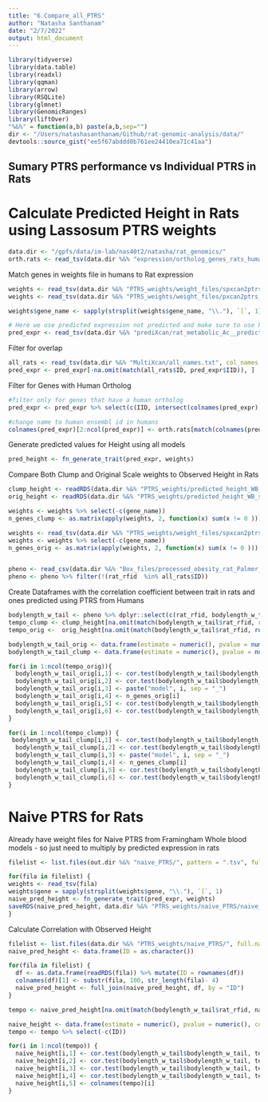 ```yaml
---
title: "6.Compare_all_PTRS"
author: "Natasha Santhanam"
date: "2/7/2022"
output: html_document
---
```


```r
library(tidyverse)
library(data.table)
library(readxl)
library(qqman)
library(arrow)
library(RSQLite)
library(glmnet)
library(GenomicRanges)
library(liftOver)
"%&%" = function(a,b) paste(a,b,sep="")
dir <- "/Users/natashasanthanam/Github/rat-genomic-analysis/data/"
devtools::source_gist("ee5f67abddd0b761ee24410ea71c41aa")
```

## Sumary PTRS performance vs Individual PTRS in Rats

# Calculate Predicted Height in Rats using Lassosum PTRS weights
```r
data.dir <- "/gpfs/data/im-lab/nas40t2/natasha/rat_genomics/"
orth.rats <- read_tsv(data.dir %&% "expression/ortholog_genes_rats_humans.tsv", col_names = TRUE)
```

 Match genes in weights file in humans to Rat expression 
```r
weights <- read_tsv(data.dir %&% "PTRS_weights/weight_files/spxcan2ptrs_original_scale.Standing_height.Whole_Blood.weights.tsv")
weights <- read_tsv(data.dir %&% "PTRS_weights/weight_files/pxcan2ptrs_clump.Standing_height.Whole_Blood.weights.tsv")

weights$gene_name <- sapply(strsplit(weights$gene_name, "\\."), `[`, 1)

# Here we use predicted expression not predicted and make sure to use human ensembl id gene name
pred_expr <- read_tsv(data.dir %&% "prediXcan/rat_metabolic_Ac__predict.txt") %>% select(-c(FID))
```

Filter for overlap
```r
all_rats <- read_tsv(data.dir %&% "MultiXcan/all_names.txt", col_names = TRUE)
pred_expr <- pred_expr[-na.omit(match(all_rats$ID, pred_expr$IID)), ]
```

Filter for Genes with Human Ortholog
```r
#filter only for genes that have a human ortholog
pred_expr <- pred_expr %>% select(c(IID, intersect(colnames(pred_expr), orth.rats$rnorvegicus_homolog_ensembl_gene) ))

#change name to human ensembl id in humans
colnames(pred_expr)[2:ncol(pred_expr)] <- orth.rats[match(colnames(pred_expr)[2:ncol(pred_expr)], orth.rats$rnorvegicus_homolog_ensembl_gene), 1] %>% .[["ensembl_gene_id"]]
```


Generate predicted values for Height using all models 
```r
pred_height <- fn_generate_trait(pred_expr, weights)
```


Compare Both Clump and Original Scale weights to Observed Height in Rats
```r
clump_height <- readRDS(data.dir %&% "PTRS_weights/predicted_height_WB_spxcan2ptrs_clump.RDS")
orig_height <- readRDS(data.dir %&% "PTRS_weights/predicted_height_WB_spxcan2ptrs_original_scale.RDS")

weights <- weights %>% select(-c(gene_name))
n_genes_clump <- as.matrix(apply(weights, 2, function(x) sum(x != 0 )))

weights <- read_tsv(data.dir %&% "PTRS_weights/weight_files/spxcan2ptrs_original_scale.Standing_height.Whole_Blood.weights.tsv")
weights <- weights %>% select(-c(gene_name))
n_genes_orig <- as.matrix(apply(weights, 2, function(x) sum(x != 0 )))


pheno <- read_csv(data.dir %&% "Box_files/processed_obesity_rat_Palmer_phenotypes.csv") %>% dplyr::select(c(rat_rfid, bmi_bodylength_w_tail, bmi_bodylength_wo_tail, bodylength_w_tail, bodylength_wo_tail, tail_length)) 
pheno <- pheno %>% filter(!(rat_rfid  %in% all_rats$ID))
```

Create Dataframes with the correlation coefficient between trait in rats and ones predicted using PTRS from Humans
```r
bodylength_w_tail <- pheno %>% dplyr::select(c(rat_rfid, bodylength_w_tail)) %>% na.omit()
tempo_clump <- clump_height[na.omit(match(bodylength_w_tail$rat_rfid, rownames(clump_height))), ]
tempo_orig <-  orig_height[na.omit(match(bodylength_w_tail$rat_rfid, rownames(orig_height))), ]

bodylength_w_tail_orig <- data.frame(estimate = numeric(), pvalue = numeric(), model = character(), n.genes = numeric(), conf.int.min = numeric(), conf.int.max = numeric())
bodylength_w_tail_clump <- data.frame(estimate = numeric(), pvalue = numeric(), model = character(), n.genes = numeric() , conf.int.min = numeric(), conf.int.max = numeric())

for(i in 1:ncol(tempo_orig)){
  bodylength_w_tail_orig[i,1] <- cor.test(bodylength_w_tail$bodylength_w_tail, tempo_orig[,i])$estimate
  bodylength_w_tail_orig[i,2] <- cor.test(bodylength_w_tail$bodylength_w_tail, tempo_orig[,i])$p.value
  bodylength_w_tail_orig[i,3] <- paste("model", i, sep = "_")
  bodylength_w_tail_orig[i,4] <- n_genes_orig[i]
  bodylength_w_tail_orig[i,5] <- cor.test(bodylength_w_tail$bodylength_w_tail, tempo_orig[,i])$conf.int[1]
  bodylength_w_tail_orig[i,6] <- cor.test(bodylength_w_tail$bodylength_w_tail, tempo_orig[,i])$conf.int[2]
}

for(i in 1:ncol(tempo_clump)) {
 bodylength_w_tail_clump[i,1] <- cor.test(bodylength_w_tail$bodylength_w_tail, tempo_clump[,i])$estimate
  bodylength_w_tail_clump[i,2] <- cor.test(bodylength_w_tail$bodylength_w_tail, tempo_clump[,i])$p.value
  bodylength_w_tail_clump[i,3] <- paste("model", i, sep = "_")
  bodylength_w_tail_clump[i,4] <- n_genes_clump[i]
  bodylength_w_tail_clump[i,5] <- cor.test(bodylength_w_tail$bodylength_w_tail, tempo_clump[,i])$conf.int[1]
  bodylength_w_tail_clump[i,6] <- cor.test(bodylength_w_tail$bodylength_w_tail, tempo_clump[,i])$conf.int[2]
}
```


# Naive PTRS for Rats
Already have weight files for Naive PTRS from Framingham Whole blood models - so just need to multiply by predicted expression in rats

```r
filelist <- list.files(out.dir %&% "naive_PTRS/", pattern = ".tsv", full.names = TRUE)

for(fila in filelist) {
weights <- read_tsv(fila)
weights$gene = sapply(strsplit(weights$gene, "\\."), `[`, 1)
naive_pred_height <- fn_generate_trait(pred_expr, weights)
saveRDS(naive_pred_height, data.dir %&% "PTRS_weights/naive_PTRS/naive_PTRS_new_pred_height_" %&% substr(fila, 113, str_length(fila)-4) %&% ".RDS")
}
```

Calculate Correlation with Observed Height
```r
filelist <- list.files(data.dir %&% "PTRS_weights/naive_PTRS/", full.names = TRUE)
naive_pred_height <- data.frame(ID = as.character())

for(fila in filelist) {
  df <- as.data.frame(readRDS(fila)) %>% mutate(ID = rownames(df)) 
  colnames(df)[1] <- substr(fila, 100, str_length(fila)- 4)
  naive_pred_height <- full_join(naive_pred_height, df, by = "ID")
}

tempo <- naive_pred_height[na.omit(match(bodylength_w_tail$rat_rfid, naive_pred_height$ID)), ]

naive_height <- data.frame(estimate = numeric(), pvalue = numeric(), conf.int.min = numeric(), conf.int.max = numeric(), model = character() )
tempo <- tempo %>% select(-c(ID))

for(i in 1:ncol(tempo)) {
  naive_height[i,1] <- cor.test(bodylength_w_tail$bodylength_w_tail, tempo[,i])$estimate
  naive_height[i,2] <- cor.test(bodylength_w_tail$bodylength_w_tail, tempo[,i])$p.value
  naive_height[i,3] <- cor.test(bodylength_w_tail$bodylength_w_tail, tempo[,i])$conf.int[1]
  naive_height[i,4] <- cor.test(bodylength_w_tail$bodylength_w_tail, tempo[,i])$conf.int[2]
  naive_height[i,5] <- colnames(tempo)[i]
}
```
